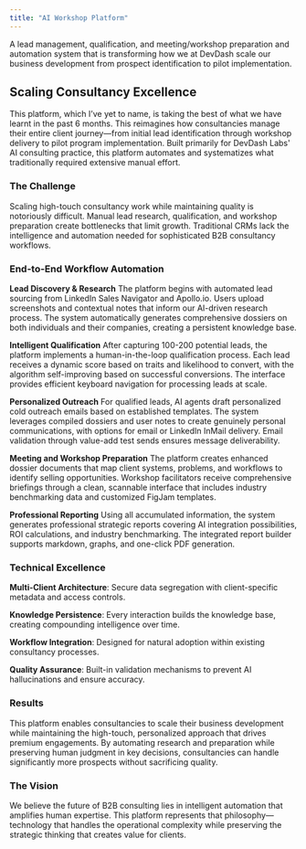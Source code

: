 ```yaml
---
title: "AI Workshop Platform"
---
```


A lead management, qualification, and meeting/workshop preparation and automation system that is transforming how we at DevDash scale our business development from prospect identification to pilot implementation.

## Scaling Consultancy Excellence

This platform, which I’ve yet to name, is taking the best of what we have learnt in the past 6 months. This reimagines how consultancies manage their entire client journey—from initial lead identification through workshop delivery to pilot program implementation. Built primarily for DevDash Labs' AI consulting practice, this platform automates and systematizes what traditionally required extensive manual effort.

### The Challenge

Scaling high-touch consultancy work while maintaining quality is notoriously difficult. Manual lead research, qualification, and workshop preparation create bottlenecks that limit growth. Traditional CRMs lack the intelligence and automation needed for sophisticated B2B consultancy workflows.

### End-to-End Workflow Automation

**Lead Discovery & Research** The platform begins with automated lead sourcing from LinkedIn Sales Navigator and Apollo.io. Users upload screenshots and contextual notes that inform our AI-driven research process. The system automatically generates comprehensive dossiers on both individuals and their companies, creating a persistent knowledge base.

**Intelligent Qualification** After capturing 100-200 potential leads, the platform implements a human-in-the-loop qualification process. Each lead receives a dynamic score based on traits and likelihood to convert, with the algorithm self-improving based on successful conversions. The interface provides efficient keyboard navigation for processing leads at scale.

**Personalized Outreach** For qualified leads, AI agents draft personalized cold outreach emails based on established templates. The system leverages compiled dossiers and user notes to create genuinely personal communications, with options for email or LinkedIn InMail delivery. Email validation through value-add test sends ensures message deliverability.

**Meeting and Workshop Preparation** The platform creates enhanced dossier documents that map client systems, problems, and workflows to identify selling opportunities. Workshop facilitators receive comprehensive briefings through a clean, scannable interface that includes industry benchmarking data and customized FigJam templates.

**Professional Reporting** Using all accumulated information, the system generates professional strategic reports covering AI integration possibilities, ROI calculations, and industry benchmarking. The integrated report builder supports markdown, graphs, and one-click PDF generation.

### Technical Excellence

**Multi-Client Architecture**: Secure data segregation with client-specific metadata and access controls.

**Knowledge Persistence**: Every interaction builds the knowledge base, creating compounding intelligence over time.

**Workflow Integration**: Designed for natural adoption within existing consultancy processes.

**Quality Assurance**: Built-in validation mechanisms to prevent AI hallucinations and ensure accuracy.

### Results

This platform enables consultancies to scale their business development while maintaining the high-touch, personalized approach that drives premium engagements. By automating research and preparation while preserving human judgment in key decisions, consultancies can handle significantly more prospects without sacrificing quality.

### The Vision

We believe the future of B2B consulting lies in intelligent automation that amplifies human expertise. This platform represents that philosophy—technology that handles the operational complexity while preserving the strategic thinking that creates value for clients.  